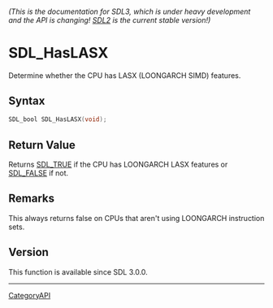 ====== (This is the documentation for SDL3, which is under heavy development and the API is changing! [https://wiki.libsdl.org/ SDL2] is the current stable version!) ======
= SDL_HasLASX =

Determine whether the CPU has LASX (LOONGARCH SIMD) features.

== Syntax ==

<syntaxhighlight lang='c'>
SDL_bool SDL_HasLASX(void);
</syntaxhighlight>

== Return Value ==

Returns [[SDL_TRUE]] if the CPU has LOONGARCH LASX features or
[[SDL_FALSE]] if not.

== Remarks ==

This always returns false on CPUs that aren't using LOONGARCH instruction
sets.

== Version ==

This function is available since SDL 3.0.0.

----
[[CategoryAPI]]


